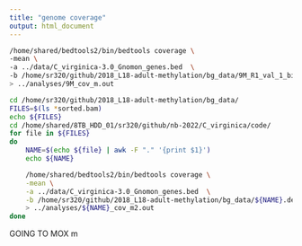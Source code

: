 ```yaml
---
title: "genome coverage"
output: html_document
---
```



```bash
/home/shared/bedtools2/bin/bedtools coverage \
-mean \
-a ../data/C_virginica-3.0_Gnomon_genes.bed  \
-b /home/sr320/github/2018_L18-adult-methylation/bg_data/9M_R1_val_1_bismark_bt2_pe.deduplicated.sorted.bam \
> ../analyses/9M_cov_m.out
```


```bash
cd /home/sr320/github/2018_L18-adult-methylation/bg_data/
FILES=$(ls *sorted.bam)
echo ${FILES}
cd /home/shared/8TB_HDD_01/sr320/github/nb-2022/C_virginica/code/
for file in ${FILES}
do
    NAME=$(echo ${file} | awk -F "." '{print $1}')
    echo ${NAME}

    /home/shared/bedtools2/bin/bedtools coverage \
    -mean \
    -a ../data/C_virginica-3.0_Gnomon_genes.bed  \
    -b /home/sr320/github/2018_L18-adult-methylation/bg_data/${NAME}.deduplicated.sorted.bam \
    > ../analyses/${NAME}_cov_m2.out
done
```


GOING TO MOX m